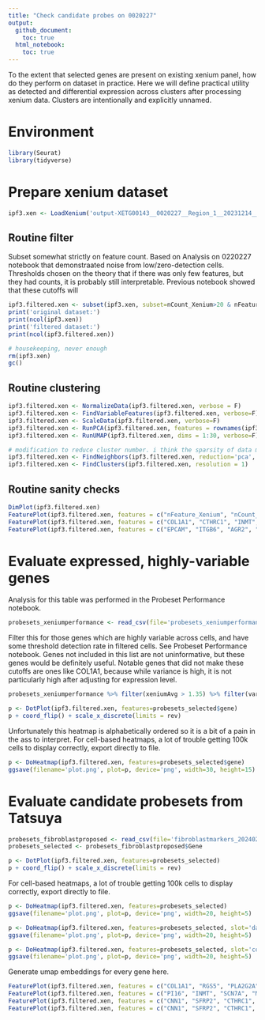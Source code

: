 ```yaml
---
title: "Check candidate probes on 0020227"
output: 
  github_document:
    toc: true
  html_notebook:
    toc: true
---
```


To the extent that selected genes are present on existing xenium panel, how do they perform on dataset in practice. Here we will define practical utility as detected and differential expression across clusters after processing xenium data. Clusters are intentionally and explicitly unnamed.

# Environment
```r
library(Seurat)
library(tidyverse)
```

# Prepare xenium dataset
```r
ipf3.xen <- LoadXenium('output-XETG00143__0020227__Region_1__20231214__022306/')
```

## Routine filter
Subset somewhat strictly on feature count. Based on Analysis on 0220227 notebook that demonstraated noise from low/zero-detection cells. Thresholds chosen on the theory that if there was only few features, but they had counts, it is probably still interpretable. Previous notebook showed that these cutoffs will 
```r
ipf3.filtered.xen <- subset(ipf3.xen, subset=nCount_Xenium>20 & nFeature_Xenium>4)
print('original dataset:')
print(ncol(ipf3.xen))
print('filtered dataset:')
print(ncol(ipf3.filtered.xen))
```
```r
# housekeeping, never enough
rm(ipf3.xen)
gc()
```

## Routine clustering
```r
ipf3.filtered.xen <- NormalizeData(ipf3.filtered.xen, verbose = F)
ipf3.filtered.xen <- FindVariableFeatures(ipf3.filtered.xen, verbose=F)
ipf3.filtered.xen <- ScaleData(ipf3.filtered.xen, verbose=F)
ipf3.filtered.xen <- RunPCA(ipf3.filtered.xen, features = rownames(ipf3.filtered.xen), verbose=F)
ipf3.filtered.xen <- RunUMAP(ipf3.filtered.xen, dims = 1:30, verbose=F)

# modification to reduce cluster number. i think the sparsity of data means that pruned edges leads to more communities.
ipf3.filtered.xen <- FindNeighbors(ipf3.filtered.xen, reduction='pca', dims=1:30, prune.SNN=0) 
ipf3.filtered.xen <- FindClusters(ipf3.filtered.xen, resolution = 1)
```
## Routine sanity checks
```r
DimPlot(ipf3.filtered.xen)
FeaturePlot(ipf3.filtered.xen, features = c("nFeature_Xenium", "nCount_Xenium", "nCount_ControlProbe", "nFeature_ControlProbe"), min.cutoff='q1', max.cutoff='q90')
FeaturePlot(ipf3.filtered.xen, features = c("COL1A1", "CTHRC1", "INMT", "SCN7A"), min.cutoff='q1', max.cutoff='q90')
FeaturePlot(ipf3.filtered.xen, features = c("EPCAM", "ITGB6", "AGR2", "ABCA3"), min.cutoff='q1', max.cutoff='q90')
```

# Evaluate expressed, highly-variable genes
Analysis for this table was performed in the Probeset Performance notebook.
```r
probesets_xeniumperformance <- read_csv(file='probesets_xeniumperformance.csv')
```
Filter this for those genes which are highly variable across cells, and have some threshold detection rate in filtered cells. See Probeset Performance notebook. Genes not included in this list are not uninformative, but these genes would be definitely useful. Notable genes that did not make these cutoffs are ones like COL1A1, because while variance is high, it is not particularly high after adjusting for expression level. 
```r
probesets_xeniumperformance %>% filter(xeniumAvg > 1.35) %>% filter(variance.standardized > 1.20) -> probesets_selected
```
```r
p <- DotPlot(ipf3.filtered.xen, features=probesets_selected$gene)
p + coord_flip() + scale_x_discrete(limits = rev)
```
Unfortunately this heatmap is alphabetically ordered so it is a bit of a pain in the ass to interpret. For cell-based heatmaps, a lot of trouble getting 100k cells to display correctly, export directly to file.
```r
p <- DoHeatmap(ipf3.filtered.xen, features=probesets_selected$gene)
ggsave(filename='plot.png', plot=p, device='png', width=30, height=15)
```

# Evaluate candidate probesets from Tatsuya

```r
probesets_fibroblastproposed <- read_csv(file='fibroblastmarkers_20240201.csv')
probesets_selected <- probesets_fibroblastproposed$Gene
```
```r
p <- DotPlot(ipf3.filtered.xen, features=probesets_selected)
p + coord_flip() + scale_x_discrete(limits = rev)
```
For cell-based heatmaps, a lot of trouble getting 100k cells to display correctly, export directly to file.
```r
p <- DoHeatmap(ipf3.filtered.xen, features=probesets_selected)
ggsave(filename='plot.png', plot=p, device='png', width=20, height=5)
```
```r
p <- DoHeatmap(ipf3.filtered.xen, features=probesets_selected, slot='data')
ggsave(filename='plot.png', plot=p, device='png', width=20, height=5)
```
```r
p <- DoHeatmap(ipf3.filtered.xen, features=probesets_selected, slot='counts')
ggsave(filename='plot.png', plot=p, device='png', width=20, height=5)
```
Generate umap embeddings for every gene here.
```r
FeaturePlot(ipf3.filtered.xen, features = c("COL1A1", "RGS5", "PLA2G2A", "MFAP5"), min.cutoff='q1', max.cutoff='q90')
FeaturePlot(ipf3.filtered.xen, features = c("PI16", "INMT", "SCN7A", "MYH11"), min.cutoff='q1', max.cutoff='q90')
FeaturePlot(ipf3.filtered.xen, features = c("CNN1", "SFRP2", "CTHRC1", "POSTN"), min.cutoff='q1', max.cutoff='q90')
FeaturePlot(ipf3.filtered.xen, features = c("CNN1", "SFRP2", "CTHRC1", "COL8A1"), min.cutoff='q1', max.cutoff='q90')
```

